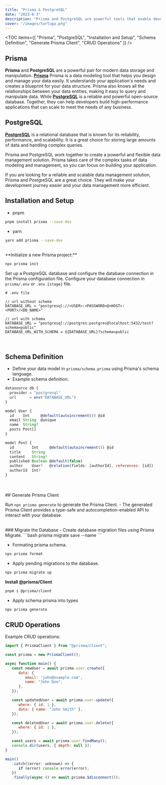 ```yaml
---
title: "Prisma & PostgreSQL"
date: "2023-6-3"
description: "Prisma and PostgreSQL are powerful tools that enable developers to efficiently build robust and scalable applications."
cover: "/images/tortuga.png"
---
```



<TOC items={[ "Prisma", "PostgreSQL", "Installation and Setup", "Schema Definition", "Generate Prisma Client", "CRUD Operations" ]} />

## Prisma

**Prisma** and **PostgreSQL** are a powerful pair for modern data storage and manipulation.
**[Prisma](https://www.prisma.io/docs "See Prisma docs")** Prisma is a data modeling tool that helps you design and manage your data easily. It understands your application's needs and creates a blueprint for your data structure. Prisma also knows all the relationships between your data entities, making it easy to query and manipulate data.
While **[PostgreSQL](https://www.postgresql.org/docs "See PostgreSQL docs")** is a reliable and powerful open-source database. Together, they can help developers build high-performance applications that can scale to meet the needs of any business.

## PostgreSQL

**[PostgreSQL](https://www.postgresql.org/docs "See PostgreSQL docs")** is a relational database that is known for its reliability, performance, and scalability. It is a great choice for storing large amounts of data and handling complex queries.

Prisma and PostgreSQL work together to create a powerful and flexible data management solution. Prisma takes care of the complex tasks of data modeling and management, so you can focus on building your application.

If you are looking for a reliable and scalable data management solution, Prisma and PostgreSQL are a great choice. They will make your development journey easier and your data management more efficient.

## Installation and Setup

-  pnpm

```bash
pnpm install prisma --save-dev
```

-  yarn

```bash
yarn add prisma --save-dev
```

<br />
**Initialize a new Prisma project:**

```bash
npx prisma init
```

Set up a PostgreSQL database and configure the database connection in the Prisma configuration file.
Configure your database connection in `prisma/.env` or `.env.{stage}` file.

```text
# .env file

// url without schema
DATABASE_URL = "postgresql://<USER>:<PASSWORD>@<HOST>:<PORT>/<DB_NAME>"

// url with schema
DATABASE_URL = "postgresql://postgres:postgres@localhost:5432/test?schema=public"
DATABASE_URL_WITH_SCHEMA = ${DATABASE_URL}?schema=public
```

<br />

## Schema Definition

-  Define your data model in `prisma/schema.prisma` using Prisma's schema language.
-  Example schema definition:

```js
datasource db {
  provider = "postgresql"
  url      = env("DATABASE_URL")
}

model User {
  id    Int     @default(autoincrement()) @id
  email String  @unique
  name  String?
  posts Post[]
}

model Post {
  id        Int     @default(autoincrement()) @id
  title     String
  content   String?
  published Boolean @default(false)
  author    User?   @relation(fields: [authorId], references: [id])
  authorId  Int?
}
```

<br />
<br />
## Generate Prisma Client

Run `npx prisma generate` to generate the Prisma
Client. - The generated Prisma Client provides a type-safe and
autocompletion-enabled API to interact with your database.

<br />
### Migrate the Database
- Create database migration files using Prisma Migrate.
```bash
prisma migrate save --name <migration-name>
```

-  Formating prisma schema.

```bash
npx prisma format
```

-  Apply pending migrations to the database.

```bash
npx prisma migrate up
```

**Install @prisma/Client**

```bash
pnpm i @prisma/client
```

-  Apply schema prisma into types

```bash
npx prisma generate
```

## CRUD Operations

Example CRUD operations:

```js
import { PrismaClient } from "@prisma/client";

const prisma = new PrismaClient();

async function main() {
   const newUser = await prisma.user.create({
      data: {
         email: "john@example.com",
         name: "John Doe",
      },
   });

   const updatedUser = await prisma.user.update({
      where: { id: 1 },
      data: { name: "John Smith" },
   });

   const deletedUser = await prisma.user.delete({
      where: { id: 1 },
   });

   const users = await prisma.user.findMany();
   console.dir(users, { depth: null });
}

main()
   .catch((error: unknown) => {
      if (error) console.error(error);
   })
   .finally(async () => await prisma.$disconnect());
```
<br/>
<br/>

